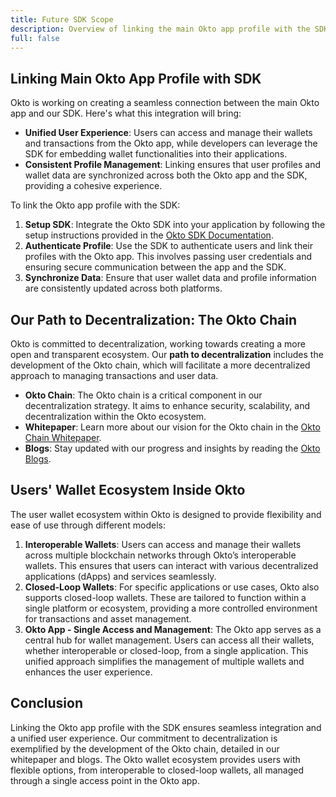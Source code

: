 ```yaml
---
title: Future SDK Scope
description: Overview of linking the main Okto app profile with the SDK, the path to decentralization, and the user wallet ecosystem within Okto.
full: false
---
```


## **Linking Main Okto App Profile with SDK**

Okto is working on creating a seamless connection between the main Okto app and our SDK. Here's what this integration will bring:

* **Unified User Experience**: Users can access and manage their wallets and transactions from the Okto app, while developers can leverage the SDK for embedding wallet functionalities into their applications.  
* **Consistent Profile Management**: Linking ensures that user profiles and wallet data are synchronized across both the Okto app and the SDK, providing a cohesive experience.

To link the Okto app profile with the SDK:

1. **Setup SDK**: Integrate the Okto SDK into your application by following the setup instructions provided in the [Okto SDK Documentation](/docs/react-sdk/getting-started/new-okto-react-setup).  
2. **Authenticate Profile**: Use the SDK to authenticate users and link their profiles with the Okto app. This involves passing user credentials and ensuring secure communication between the app and the SDK.  
3. **Synchronize Data**: Ensure that user wallet data and profile information are consistently updated across both platforms.

## **Our Path to Decentralization: The Okto Chain**

Okto is committed to decentralization, working towards creating a more open and transparent ecosystem. Our **path to decentralization** includes the development of the Okto chain, which will facilitate a more decentralized approach to managing transactions and user data.

* **Okto Chain**: The Okto chain is a critical component in our decentralization strategy. It aims to enhance security, scalability, and decentralization within the Okto ecosystem.  
* **Whitepaper**: Learn more about our vision for the Okto chain in the [Okto Chain Whitepaper](http://whitepaper.okto.tech/).  
* **Blogs**: Stay updated with our progress and insights by reading the [Okto Blogs](https://www.okto.tech/blog).

## **Users' Wallet Ecosystem Inside Okto**

The user wallet ecosystem within Okto is designed to provide flexibility and ease of use through different models:

1. **Interoperable Wallets**: Users can access and manage their wallets across multiple blockchain networks through Okto’s interoperable wallets. This ensures that users can interact with various decentralized applications (dApps) and services seamlessly.  
2. **Closed-Loop Wallets**: For specific applications or use cases, Okto also supports closed-loop wallets. These are tailored to function within a single platform or ecosystem, providing a more controlled environment for transactions and asset management.  
3. **Okto App \- Single Access and Management**: The Okto app serves as a central hub for wallet management. Users can access all their wallets, whether interoperable or closed-loop, from a single application. This unified approach simplifies the management of multiple wallets and enhances the user experience.

## **Conclusion**

Linking the Okto app profile with the SDK ensures seamless integration and a unified user experience. Our commitment to decentralization is exemplified by the development of the Okto chain, detailed in our whitepaper and blogs. The Okto wallet ecosystem provides users with flexible options, from interoperable to closed-loop wallets, all managed through a single access point in the Okto app.
